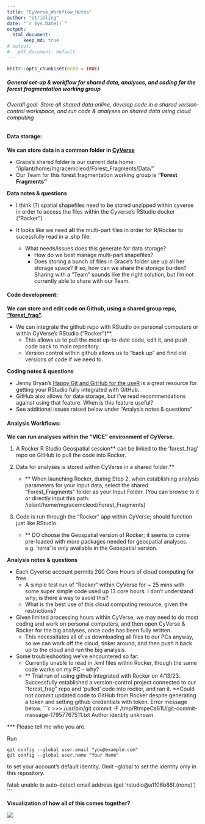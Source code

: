 ```yaml
---
title: "CyVerse_Workflow_Notes"
author: "stribling"
date: "`r Sys.Date()`"
output:
  html_document:
      keep_md: true
# output:
#   pdf_document: default
---
```


```r
knitr::opts_chunk$set(echo = TRUE)
```

##### General set-up & workflow for shared data, analyses, and coding for the forest fragmentation working group


###### Overall goal: Store all shared data online, develop code in a shared version-control workspace, and run code & analyses on shared data using cloud computing

#### **Data storage:**


**We can store data in a common folder in [CyVerse](www.cyverse.org)**

* Grace's shared folder is our current data home: "/iplant/home/mgracemcleod/Forest_Fragments/Data/"
* Our Team for this forest fragmentation working group is **"Forest Fragments"**

**Data notes & questions**

* I think (?) spatial shapefiles need to be stored unzipped within cyverse in order to access the files within the Cyverse's RStudio docker ("Rocker")

* It looks like we need **all** the multi-part files in order for R/Rocker to sucessfully read in a .shp file.

  * What needs/issues does this generate for data storage? 
    + How do we best manage multi-part shapefiles? 
    + Does storing a bunch of files in Grace's folder use up all her storage space? If so, how can we share the storage burden? Sharing with a "Team" sounds like the right solution, but I'm not currently able to share with our Team.

#### **Code development:**


**We can store and edit code on Github, using a shared group repo, ["forest_frag"](https://github.com/stribstrib/forest_frag).**

  * We can integrate the github repo with RStudio on personal computers or within CyVerse's RStudio ("Rocker")**.
    + This allows us to pull the most up-to-date code, edit it, and push code back to main repository.
    + Version control within github allows us to "back up" and find old versions of code if we need to.

**Coding notes & questions**

  * Jenny Bryan's [Happy Git and GitHub for the useR](https://happygitwithr.com/) is a great resource for getting your RStudio fully integrated with GitHub.
  * GitHub also allows for data storage, but I've read recommendations against using that feature. When is this feature useful?
  * See additional issues raised below under "Analysis notes & questions"


#### **Analysis Workflows:**


**We can run analyses within the "VICE" environment of CyVerse.**

  1. A Rocker R Studio Geospatial session** can be linked to the 'forest_frag' repo on GitHub to pull the code into Rocker.
    
  2. Data for analyses is stored within CyVerse in a shared folder.**
      + ** When launching Rocker, during Step 2, when establishing analysis parameters for your input data, select the shared "Forest_Fragments" folder as your Input Folder. (You can browse to it or directly input this path: /iplant/home/mgracemcleod/Forest_Fragments)
  3. Code is run through the "Rocker" app within CyVerse; should function just like RStudio.
      + ** DO choose the Geospatial version of Rocker; it seems to come pre-loaded with more packages needed for geospatial analyses. e.g. 'terra' is only available in the Geospatial version.
    


**Analysis notes & questions**

  * Each Cyverse account permits 200 Core Hours of cloud computing for free.
    + A simple test run of "Rocker" within CyVerse for ~ 25 mins with some super simple code used up 13 core hours. I don't understand why; is there a way to avoid this?
    + What is the best use of this cloud computing resource, given the restrictions?
  * Given limited processing hours within CyVerse, we may need to do most coding and work on personal computers, and then open CyVerse & Rocker for the big analyses, once code has been fully written.
    + This necessitates all of us downloading all files to our PCs anyway, so we can work off the cloud, tinker around, and then push it back up to the cloud and run the big analysis.

  * Some troubleshooting we've encountered so far:
    + Currently unable to read in .kml files within Rocker, though the same code works on my PC - why?
    + ** Trial run of using github integrated with Rocker on 4/13/23. Successfully established a version-control project connected to our "forest_frag" repo and 'pulled' code into rocker, and ran it. **Could not commit updated code to GitHub from Rocker despite generating a token and setting github credentials with token. Error message below.
  ```r
  >>> /usr/bin/git commit -F /tmp/RtmpeCs61U/git-commit-message-17957767511.txt
  Author identity unknown

  *** Please tell me who you are.

  Run

    git config --global user.email "you@example.com"
    git config --global user.name "Your Name"

  to set your account's default identity.
  Omit --global to set the identity only in this repository.

  fatal: unable to auto-detect email address (got 'rstudio@a1106b86f.(none)')
  ```
    
**Visualization of how all of this comes together?**

  ![](R:/ecohydrology/staff/Stribling/projects/forest_frag_wg/forest_frag/cloud_compute_diagram.png)
